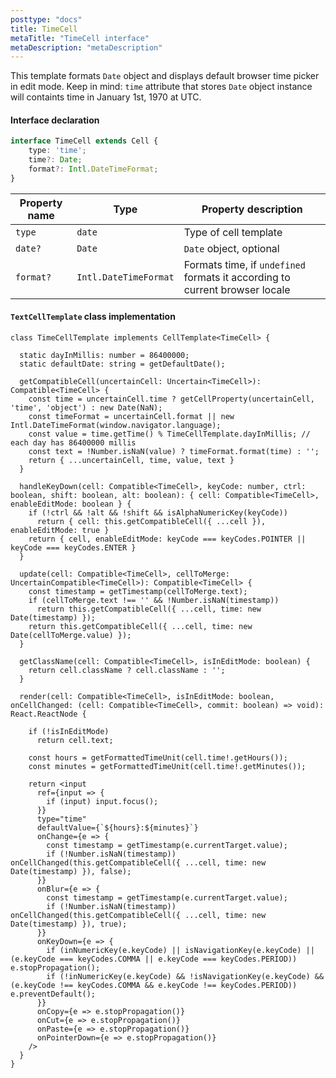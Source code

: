 ```yaml
---
posttype: "docs"
title: TimeCell
metaTitle: "TimeCell interface"
metaDescription: "metaDescription"
---
```


This template formats `Date` object and displays default browser time picker in edit mode.
Keep in mind: `time` attribute that stores `Date` object instance will containts time in January 1st, 1970 at UTC.


#### Interface declaration 

```ts
interface TimeCell extends Cell {
    type: 'time';
    time?: Date;
    format?: Intl.DateTimeFormat;
}
```

| Property name     | Type                      | Property description | 
| ------------      | -------------             | -------------------- |
| `type`            | `date`                    | Type of cell template | 
| `date?`           | `Date`                    | `Date` object, optional | 
| `format?`         | `Intl.DateTimeFormat`     | Formats time, if `undefined` formats it according to current browser locale | 

#### `TextCellTemplate` class implementation

```tsx
class TimeCellTemplate implements CellTemplate<TimeCell> {

  static dayInMillis: number = 86400000;
  static defaultDate: string = getDefaultDate();

  getCompatibleCell(uncertainCell: Uncertain<TimeCell>): Compatible<TimeCell> {
    const time = uncertainCell.time ? getCellProperty(uncertainCell, 'time', 'object') : new Date(NaN);
    const timeFormat = uncertainCell.format || new Intl.DateTimeFormat(window.navigator.language);
    const value = time.getTime() % TimeCellTemplate.dayInMillis; // each day has 86400000 millis
    const text = !Number.isNaN(value) ? timeFormat.format(time) : '';
    return { ...uncertainCell, time, value, text }
  }

  handleKeyDown(cell: Compatible<TimeCell>, keyCode: number, ctrl: boolean, shift: boolean, alt: boolean): { cell: Compatible<TimeCell>, enableEditMode: boolean } {
    if (!ctrl && !alt && !shift && isAlphaNumericKey(keyCode))
      return { cell: this.getCompatibleCell({ ...cell }), enableEditMode: true }
    return { cell, enableEditMode: keyCode === keyCodes.POINTER || keyCode === keyCodes.ENTER }
  }

  update(cell: Compatible<TimeCell>, cellToMerge: UncertainCompatible<TimeCell>): Compatible<TimeCell> {
    const timestamp = getTimestamp(cellToMerge.text);
    if (cellToMerge.text !== '' && !Number.isNaN(timestamp))
      return this.getCompatibleCell({ ...cell, time: new Date(timestamp) });
    return this.getCompatibleCell({ ...cell, time: new Date(cellToMerge.value) });
  }

  getClassName(cell: Compatible<TimeCell>, isInEditMode: boolean) {
    return cell.className ? cell.className : '';
  }

  render(cell: Compatible<TimeCell>, isInEditMode: boolean, onCellChanged: (cell: Compatible<TimeCell>, commit: boolean) => void): React.ReactNode {

    if (!isInEditMode)
      return cell.text;

    const hours = getFormattedTimeUnit(cell.time!.getHours());
    const minutes = getFormattedTimeUnit(cell.time!.getMinutes());

    return <input
      ref={input => {
        if (input) input.focus();
      }}
      type="time"
      defaultValue={`${hours}:${minutes}`}
      onChange={e => {
        const timestamp = getTimestamp(e.currentTarget.value);
        if (!Number.isNaN(timestamp)) onCellChanged(this.getCompatibleCell({ ...cell, time: new Date(timestamp) }), false);
      }}
      onBlur={e => {
        const timestamp = getTimestamp(e.currentTarget.value);
        if (!Number.isNaN(timestamp)) onCellChanged(this.getCompatibleCell({ ...cell, time: new Date(timestamp) }), true);
      }}
      onKeyDown={e => {
        if (inNumericKey(e.keyCode) || isNavigationKey(e.keyCode) || (e.keyCode === keyCodes.COMMA || e.keyCode === keyCodes.PERIOD)) e.stopPropagation();
        if (!inNumericKey(e.keyCode) && !isNavigationKey(e.keyCode) && (e.keyCode !== keyCodes.COMMA && e.keyCode !== keyCodes.PERIOD)) e.preventDefault();
      }}
      onCopy={e => e.stopPropagation()}
      onCut={e => e.stopPropagation()}
      onPaste={e => e.stopPropagation()}
      onPointerDown={e => e.stopPropagation()}
    />
  }
}
```